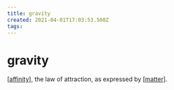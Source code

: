 ```yaml
---
title: gravity
created: 2021-04-01T17:03:53.508Z
tags:
---
```


# gravity

[[affinity]], the law of attraction, as expressed by [[matter]].

[//begin]: # "Autogenerated link references for markdown compatibility"
[affinity]: affinity "Affinity"
[matter]: matter "Matter"
[//end]: # "Autogenerated link references"
